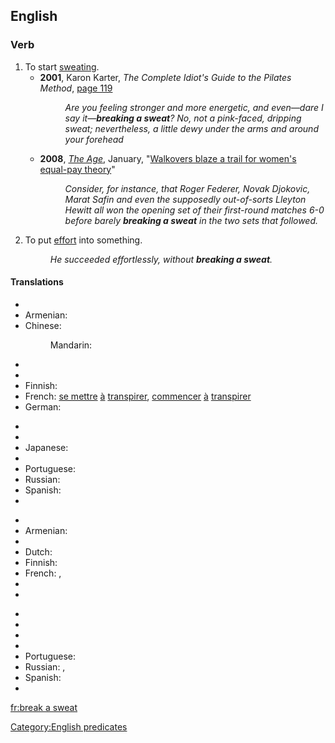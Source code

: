 ==English==

===Verb===
{{head|en|verb|head=[[break]] a [[sweat]]}}

# To start [[sweat]]ing.
#* '''2001''', Karon Karter, ''The Complete Idiot's Guide to the Pilates Method'', [http://books.google.com/books?id=i8Cfwg2jAg8C&pg=PA119&dq=%22breaking+a+sweat%22&lr=&sig=Kz7IWg-_Q5A22gJdpHhybH8-uRI page 119]
#*: ''Are you feeling stronger and more energetic, and even—dare I say it—'''breaking a sweat'''? No, not a pink-faced, dripping sweat; nevertheless, a little dewy under the arms and around your forehead''
#* '''2008''', ''[[w:The Age|The Age]]'', January, "[http://www.theage.com.au/news/tennis/walkovers-blaze-a-trail-for-womens-equalpay-theory/2008/01/16/1200419886582.html Walkovers blaze a trail for women's equal-pay theory]"
#*: ''Consider, for instance, that Roger Federer, Novak Djokovic, Marat Safin and even the supposedly out-of-sorts Lleyton Hewitt all won the opening set of their first-round matches 6-0 before barely '''breaking a sweat''' in the two sets that followed. ''
# {{context|idiomatic|lang=en}} To put [[effort]] into something.
#: ''He succeeded effortlessly, without '''breaking a sweat'''.''

<!--Move to [[without bearing a sweat]] or [[hardly bearing a sweat]]? Keene-->

====Translations====
{{trans-top|to start sweating}}
* {{trreq|ar}}
* Armenian: {{t|hy|քրտնել|sc=Armn}}
* Chinese:
*: Mandarin: {{t+|cmn|出汗|tr=chūhàn|sc=Hani}}
* {{trreq|cs}}
* {{trreq|nl}}
* Finnish: {{t+|fi|hiki|alt=tulla hikeen}}
* French: [[se mettre]] [[à]] [[transpirer]], [[commencer]] [[à]] [[transpirer]]
* German: {{t|de|ins Schwitzen kommen}}
{{trans-mid}}
* {{trreq|hi}}
* {{trreq|it}}
* Japanese: {{t|ja|汗をかく|tr=あせをかく, ase o kaku|sc=Jpan}}
* {{trreq|ko}}
* Portuguese: {{t+|pt|começar}} {{t+|pt|a}} {{t+|pt|suar}}
* Russian: {{t+|ru|вспоте́ть|pf|sc=Cyrl|tr=vspotétʹ}}
* Spanish: {{t|es|comenzar a sudar}}
* {{trreq|vi}}
{{trans-bottom}}

{{trans-top|to put effort into something}}
* {{trreq|ar}}
* Armenian: {{t|hy|ջանք թափել|sc=Armn}}
* {{trreq|cs}}
* Dutch: {{t|nl|er flink voor werken}}
* Finnish: {{t+|fi|hiki|alt=tulla hikeen}}
* French: {{qualifier|without ...}} {{t+|fr|broncher|alt=sans broncher}}, {{qualifier|without ...}} {{t+|fr|sourciller|alt=sans sourciller}}
* {{trreq|de}}
* {{trreq|hi}}
{{trans-mid}}
* {{trreq|it}}
* {{trreq|ja}}
* {{trreq|ko}}
* {{trreq|cmn}}
* Portuguese: {{t|pt|esforçar-se}}
* Russian: {{t|ru|приложить усилия|pf|tr=priložítʹ usílija|sc=Cyrl}}, {{t|ru|пошевелить пальцем|tr=poševelítʹ pálʹcem|sc=Cyrl}}
* Spanish: {{t|es|sudar la gota gorda}}
* {{trreq|vi}}
{{trans-bottom}}

[[Category:English predicates]]

[[fr:break a sweat]]